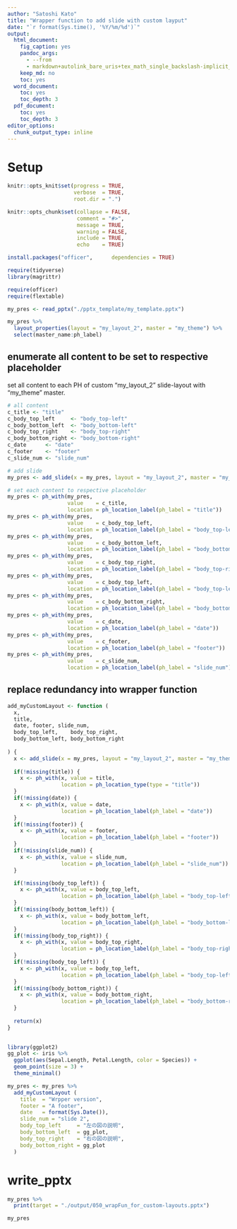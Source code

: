 ```yaml
---
author: "Satoshi Kato"
title: "Wrapper function to add slide with custom layput"
date: "`r format(Sys.time(), '%Y/%m/%d')`"
output:
  html_document:
    fig_caption: yes
    pandoc_args:
      - --from
      - markdown+autolink_bare_uris+tex_math_single_backslash-implicit_figures
    keep_md: no
    toc: yes
  word_document:
    toc: yes
    toc_depth: 3
  pdf_document:
    toc: yes
    toc_depth: 3
editor_options: 
  chunk_output_type: inline
---
```


# Setup

```r
knitr::opts_knit$set(progress = TRUE, 
                     verbose  = TRUE, 
                     root.dir = ".")

knitr::opts_chunk$set(collapse = FALSE, 
                      comment = "#>", 
                      message = TRUE, 
                      warning = FALSE, 
                      include = TRUE,
                      echo    = TRUE)

```

```r
install.packages("officer",      dependencies = TRUE)

```

```r
require(tidyverse)
library(magrittr)

require(officer)
require(flextable)

```

```r
my_pres <- read_pptx("./pptx_template/my_template.pptx")

```

```r
my_pres %>% 
  layout_properties(layout = "my_layout_2", master = "my_theme") %>% 
  select(master_name:ph_label)

```


## enumerate all content to be set to respective placeholder

set all content to each PH of custom "my_layout_2" slide-layout with "my_theme" master.

```r
# all content
c_title <- "title"  
c_body_top_left     <- "body_top-left"
c_body_bottom_left  <- "body_bottom-left"
c_body_top_right    <- "body_top-right"
c_body_bottom_right <- "body_bottom-right"
c_date      <- "date"
c_footer    <- "footer"
c_slide_num <- "slide_num"

# add slide
my_pres <- add_slide(x = my_pres, layout = "my_layout_2", master = "my_theme")

# set each content to respective placeholder
my_pres <- ph_with(my_pres,
                   value    = c_title,
                   location = ph_location_label(ph_label = "title"))
my_pres <- ph_with(my_pres, 
                   value    = c_body_top_left,
                   location = ph_location_label(ph_label = "body_top-left"))
my_pres <- ph_with(my_pres, 
                   value    = c_body_bottom_left,
                   location = ph_location_label(ph_label = "body_bottom-left"))
my_pres <- ph_with(my_pres, 
                   value    = c_body_top_right,
                   location = ph_location_label(ph_label = "body_top-right"))
my_pres <- ph_with(my_pres, 
                   value    = c_body_top_left,
                   location = ph_location_label(ph_label = "body_top-left"))
my_pres <- ph_with(my_pres, 
                   value    = c_body_bottom_right,
                   location = ph_location_label(ph_label = "body_bottom-right"))
my_pres <- ph_with(my_pres,
                   value    = c_date, 
                   location = ph_location_label(ph_label = "date"))
my_pres <- ph_with(my_pres,
                   value    = c_footer,
                   location = ph_location_label(ph_label = "footer"))
my_pres <- ph_with(my_pres, 
                   value    = c_slide_num,
                   location = ph_location_label(ph_label = "slide_num"))

```

## replace redundancy into wrapper function

```r
add_myCustomLayout <- function (
  x,
  title, 
  date, footer, slide_num,
  body_top_left,    body_top_right, 
  body_bottom_left, body_bottom_right
  
) {
  x <- add_slide(x = my_pres, layout = "my_layout_2", master = "my_theme")
  
  if(!missing(title)) {
    x <- ph_with(x, value = title,
                 location = ph_location_type(type = "title"))
  }
  if(!missing(date)) {
    x <- ph_with(x, value = date, 
                 location = ph_location_label(ph_label = "date"))
  }
  if(!missing(footer)) {
    x <- ph_with(x, value = footer,
                 location = ph_location_label(ph_label = "footer"))
  }
  if(!missing(slide_num)) {
    x <- ph_with(x, value = slide_num,
                 location = ph_location_label(ph_label = "slide_num"))
  }

  if(!missing(body_top_left)) {
    x <- ph_with(x, value = body_top_left,
                 location = ph_location_label(ph_label = "body_top-left"))
  }
  if(!missing(body_bottom_left)) {
    x <- ph_with(x, value = body_bottom_left,
                 location = ph_location_label(ph_label = "body_bottom-left"))
  }
  if(!missing(body_top_right)) {
    x <- ph_with(x, value = body_top_right,
                 location = ph_location_label(ph_label = "body_top-right"))
  }
  if(!missing(body_top_left)) {
    x <- ph_with(x, value = body_top_left,
                 location = ph_location_label(ph_label = "body_top-left"))
  }
  if(!missing(body_bottom_right)) {
    x <- ph_with(x, value = body_bottom_right,
                 location = ph_location_label(ph_label = "body_bottom-right"))
  }
  
  return(x)
}
  
```


```r
library(ggplot2)
gg_plot <- iris %>% 
  ggplot(aes(Sepal.Length, Petal.Length, color = Species)) +
  geom_point(size = 3) + 
  theme_minimal()

```

```r
my_pres <- my_pres %>% 
  add_myCustomLayout (
    title  = "Wrpper version",
    footer = "A footer",
    date   = format(Sys.Date()),
    slide_num = "slide 2",
    body_top_left     = "左の図の説明",
    body_bottom_left  = gg_plot,
    body_top_right    = "右の図の説明",
    body_bottom_right = gg_plot
  )

```


# write_pptx

```r
my_pres %>% 
  print(target = "./output/050_wrapFun_for_custom-layouts.pptx")

my_pres
```